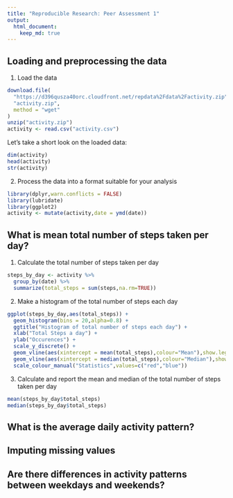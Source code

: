 ```yaml
---
title: "Reproducible Research: Peer Assessment 1"
output: 
  html_document:
    keep_md: true
---
```



## Loading and preprocessing the data

1. Load the data
```r
download.file(
  "https://d396qusza40orc.cloudfront.net/repdata%2Fdata%2Factivity.zip",
  "activity.zip",
  method = "wget"
)
unzip("activity.zip")
activity <- read.csv("activity.csv")
```

Let's take a short look on the loaded data:
```r
dim(activity)
head(activity)
str(activity)
```

2. Process the data into a format suitable for your analysis
```r
library(dplyr,warn.conflicts = FALSE)
library(lubridate)
library(ggplot2)
activity <- mutate(activity,date = ymd(date))
```

## What is mean total number of steps taken per day?

1. Calculate the total number of steps taken per day


```r
steps_by_day <- activity %>%
  group_by(date) %>%
  summarize(total_steps = sum(steps,na.rm=TRUE))
```

2. Make a histogram of the total number of steps each day
```r
ggplot(steps_by_day,aes(total_steps)) + 
  geom_histogram(bins = 20,alpha=0.8) +
  ggtitle("Histogram of total number of steps each day") +
  xlab("Total Steps a day") +
  ylab("Occurences") +
  scale_y_discrete() +
  geom_vline(aes(xintercept = mean(total_steps),colour="Mean"),show.legend=TRUE) +
  geom_vline(aes(xintercept = median(total_steps),colour="Median"),show.legend=TRUE) +
  scale_colour_manual("Statistics",values=c("red","blue"))
```

3. Calculate and report the mean and median of the total number of steps taken per day
```r
mean(steps_by_day$total_steps)
median(steps_by_day$total_steps)
```
## What is the average daily activity pattern?


## Imputing missing values



## Are there differences in activity patterns between weekdays and weekends?
